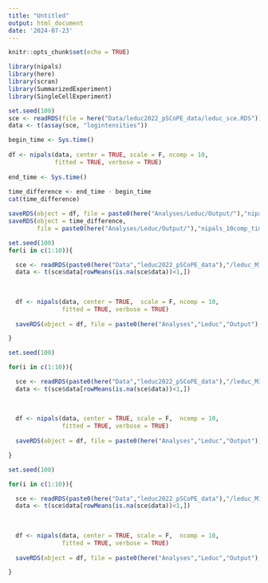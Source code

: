 ```yaml
---
title: "Untitled"
output: html_document
date: '2024-07-23'
---
```


```r
knitr::opts_chunk$set(echo = TRUE)
```

```r
library(nipals)
library(here)
library(scran)
library(SummarizedExperiment)
library(SingleCellExperiment)
```

```r
set.seed(100)
sce <- readRDS(file = here("Data/leduc2022_pSCoPE_data/leduc_sce.RDS"))
data <- t(assay(sce, "logintensities"))

begin_time <- Sys.time()
  
df <- nipals(data, center = TRUE, scale = F, ncomp = 10, 
             fitted = TRUE, verbose = TRUE)
  
end_time <- Sys.time()
  
time_difference <- end_time - begin_time
cat(time_difference)

saveRDS(object = df, file = paste0(here("Analyses/Leduc/Output/"),"nipals_sce_10comp.RDS"))
saveRDS(object = time_difference, 
        file = paste0(here("Analyses/Leduc/Output/"),"nipals_10comp_time.RDS"))

```


```r
set.seed(100)
for(i in c(1:10)){

  sce <- readRDS(paste0(here("Data","leduc2022_pSCoPE_data"),"/leduc_MISTOT10_MNAR25_", i, ".RDS"))
  data <- t(sce$data[rowMeans(is.na(sce$data))<1,])
  
  
  
  df <- nipals(data, center = TRUE,  scale = F, ncomp = 10, 
               fitted = TRUE, verbose = TRUE)
    
  saveRDS(object = df, file = paste0(here("Analyses","Leduc","Output"),"/nipals_MISTOT10_MNAR25_", i, "_10comp.RDS"))

}
```

```r
set.seed(100)

for(i in c(1:10)){

  sce <- readRDS(paste0(here("Data","leduc2022_pSCoPE_data"),"/leduc_MISTOT10_MNAR50_", i, ".RDS"))
  data <- t(sce$data[rowMeans(is.na(sce$data))<1,])
  
  
  
  df <- nipals(data, center = TRUE, scale = F,  ncomp = 10, 
               fitted = TRUE, verbose = TRUE)
    
  saveRDS(object = df, file = paste0(here("Analyses","Leduc","Output"),"/nipals_MISTOT10_MNAR50_", i, "_10comp.RDS"))

}
```


```r
set.seed(100)

for(i in c(1:10)){

  sce <- readRDS(paste0(here("Data","leduc2022_pSCoPE_data"),"/leduc_MISTOT10_MNAR75_", i, ".RDS"))
  data <- t(sce$data[rowMeans(is.na(sce$data))<1,])
  
  
  
  df <- nipals(data, center = TRUE, scale = F,  ncomp = 10, 
               fitted = TRUE, verbose = TRUE)
    
  saveRDS(object = df, file = paste0(here("Analyses","Leduc","Output"),"/nipals_MISTOT10_MNAR75_", i, "_10comp.RDS"))

}


```
